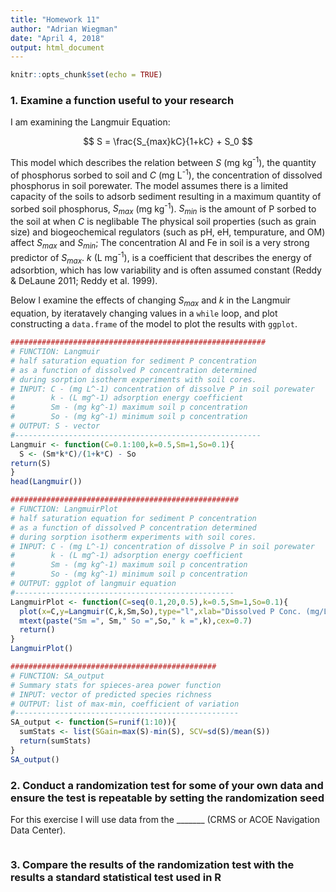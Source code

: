 ```yaml
---
title: "Homework 11"
author: "Adrian Wiegman"
date: "April 4, 2018"
output: html_document
---
```


```r
knitr::opts_chunk$set(echo = TRUE)
```

### 1. Examine a function useful to your research
I am examining the Langmuir Equation: 

$$
S = \frac{S_{max}kC}{1+kC} + S_0
$$

This model which describes the relation between $S$ (mg kg^-1^), the quantity of phosphorus sorbed to soil and $C$ (mg L^-1^), the concentration of dissolved phosphorus in soil porewater. The model assumes there is a limited capacity of the soils to adsorb sediment resulting in a maximum quantity of sorbed soil phosphorus, $S_{max}$ (mg kg^-1^). $S_{min}$ is the amount of P sorbed to the soil at when $C$ is neglibable The physical soil properties (such as grain size) and biogeochemical regulators (such as pH, eH, tempurature, and OM) affect $S_{max}$ and $S_{min}$; The concentration Al and Fe in soil is a very strong predictor of $S_{max}$. $k$ (L mg^-1^), is a coefficient that describes the energy of adsorbtion, which has low variability and is often assumed constant (Reddy & DeLaune 2011; Reddy et al. 1999). 

Below I examine the effects of changing $S_{max}$ and $k$ in the Langmuir equation, by iteratavely changing values in a `while` loop, and plot constructing a `data.frame` of the model to plot the results with `ggplot`. 

```R
#########################################################
# FUNCTION: Langmuir
# half saturation equation for sediment P concentration
# as a function of dissolved P concentration determined 
# during sorption isotherm experiments with soil cores.
# INPUT: C - (mg L^-1) concentration of dissolve P in soil porewater
#        k - (L mg^-1) adsorption energy coefficient
#        Sm - (mg kg^-1) maximum soil p concentration 
#        So - (mg kg^-1) minimum soil p concentration 
# OUTPUT: S - vector
#-------------------------------------------------------
Langmuir <- function(C=0.1:100,k=0.5,Sm=1,So=0.1){
  S <- (Sm*k*C)/(1+k*C) - So
return(S)
}
head(Langmuir())

###################################################
# FUNCTION: LangmuirPlot
# half saturation equation for sediment P concentration
# as a function of dissolved P concentration determined 
# during sorption isotherm experiments with soil cores.
# INPUT: C - (mg L^-1) concentration of dissolve P in soil porewater
#        k - (L mg^-1) adsorption energy coefficient
#        Sm - (mg kg^-1) maximum soil p concentration 
#        So - (mg kg^-1) minimum soil p concentration 
# OUTPUT: ggplot of langmuir equation
#-------------------------------------------------
LangmuirPlot <- function(C=seq(0.1,20,0.5),k=0.5,Sm=1,So=0.1){
  plot(x=C,y=Langmuir(C,k,Sm,So),type="l",xlab="Dissolved P Conc. (mg/L)",ylab="S",ylim=c(0,10))
  mtext(paste("Sm =", Sm," So =",So," k =",k),cex=0.7) 
  return()
}
LangmuirPlot()

##############################################
# FUNCTION: SA_output
# Summary stats for spieces-area power function
# INPUT: vector of predicted species richness
# OUTPUT: list of max-min, coefficient of variation
#--------------------------------------------------
SA_output <- function(S=runif(1:10)){
  sumStats <- list(SGain=max(S)-min(S), SCV=sd(S)/mean(S))
  return(sumStats)
}
SA_output()

```

### 2. Conduct a randomization test for some of your own data and ensure the test is repeatable by setting the randomization seed

For this exercise I will use data from the _______ (CRMS or ACOE Navigation Data Center). 

```R

```


### 3. Compare the results of the randomization test with the results a standard statistical test used in R 
